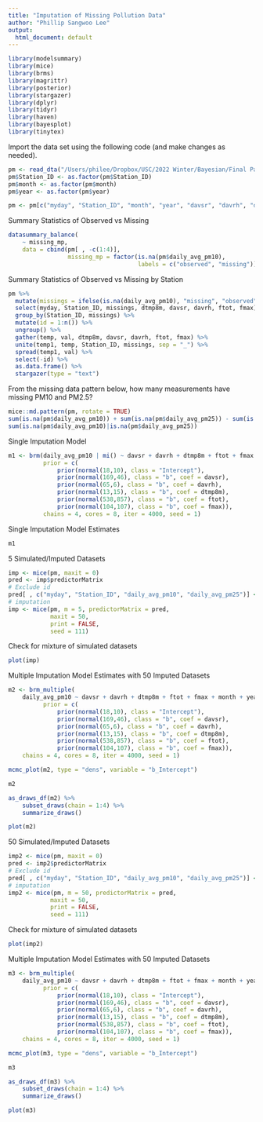 ```yaml
---
title: "Imputation of Missing Pollution Data"
author: "Phillip Sangwoo Lee"
output:
  html_document: default
---
```


```r
library(modelsummary)
library(mice)
library(brms)
library(magrittr)
library(posterior)
library(stargazer)
library(dplyr)
library(tidyr)
library(haven)
library(bayesplot)
library(tinytex)
```

Import the data set using the following code (and make changes as needed). 

```r
pm <- read_dta("/Users/philee/Dropbox/USC/2022 Winter/Bayesian/Final Paper/bayes_final(daily).dta")
pm$Station_ID <- as.factor(pm$Station_ID)
pm$month <- as.factor(pm$month)
pm$year <- as.factor(pm$year)

pm <- pm[c("myday", "Station_ID", "month", "year", "davsr", "davrh", "daily_avg_pm10", "dtmp8m", "ftot", "fmax")]
```

Summary Statistics of Observed vs Missing 

```r
datasummary_balance(
    ~ missing_mp,
    data = cbind(pm[ , -c(1:4)],
                 missing_mp = factor(is.na(pm$daily_avg_pm10),
                                     labels = c("observed", "missing"))))
```

Summary Statistics of Observed vs Missing by Station

```r
pm %>% 
  mutate(missings = ifelse(is.na(daily_avg_pm10), "missing", "observed")) %>% 
  select(myday, Station_ID, missings, dtmp8m, davsr, davrh, ftot, fmax) %>% 
  group_by(Station_ID, missings) %>% 
  mutate(id = 1:n()) %>% 
  ungroup() %>% 
  gather(temp, val, dtmp8m, davsr, davrh, ftot, fmax) %>% 
  unite(temp1, temp, Station_ID, missings, sep = "_") %>% 
  spread(temp1, val) %>% 
  select(-id) %>% 
  as.data.frame() %>% 
  stargazer(type = "text")
```

From the missing data pattern below, how many measurements have missing PM10 and PM2.5?

```r
mice::md.pattern(pm, rotate = TRUE)
sum(is.na(pm$daily_avg_pm10)) + sum(is.na(pm$daily_avg_pm25)) - sum(is.na(pm$daily_avg_pm10)&is.na(pm$daily_avg_pm25))
sum(is.na(pm$daily_avg_pm10)|is.na(pm$daily_avg_pm25))
```

Single Imputation Model

```r
m1 <- brm(daily_avg_pm10 | mi() ~ davsr + davrh + dtmp8m + ftot + fmax + month + year + (1|Station_ID), data = pm,
          prior = c(
              prior(normal(18,10), class = "Intercept"),
              prior(normal(169,46), class = "b", coef = davsr),
              prior(normal(65,6), class = "b", coef = davrh),
              prior(normal(13,15), class = "b", coef = dtmp8m),
              prior(normal(538,857), class = "b", coef = ftot),
              prior(normal(104,107), class = "b", coef = fmax)),
          chains = 4, cores = 8, iter = 4000, seed = 1)
```

Single Imputation Model Estimates

```r
m1
```

5 Simulated/Imputed Datasets

```r
imp <- mice(pm, maxit = 0)
pred <- imp$predictorMatrix
# Exclude id
pred[ , c("myday", "Station_ID", "daily_avg_pm10", "daily_avg_pm25")] <- 0
# imputation 
imp <- mice(pm, m = 5, predictorMatrix = pred, 
            maxit = 50, 
            print = FALSE,
            seed = 111)
```

Check for mixture of simulated datasets

```r
plot(imp)
```

Multiple Imputation Model Estimates with 50 Imputed Datasets

```r
m2 <- brm_multiple(
    daily_avg_pm10 ~ davsr + davrh + dtmp8m + ftot + fmax + month + year + (1|Station_ID), data = imp,
          prior = c(
              prior(normal(18,10), class = "Intercept"),
              prior(normal(169,46), class = "b", coef = davsr),
              prior(normal(65,6), class = "b", coef = davrh),
              prior(normal(13,15), class = "b", coef = dtmp8m),
              prior(normal(538,857), class = "b", coef = ftot),
              prior(normal(104,107), class = "b", coef = fmax)),
    chains = 4, cores = 8, iter = 4000, seed = 1) 
```

```r
mcmc_plot(m2, type = "dens", variable = "b_Intercept")
```


```r
m2 
```

```r
as_draws_df(m2) %>%
    subset_draws(chain = 1:4) %>%
    summarize_draws()
```


```r
plot(m2)
```


50 Simulated/Imputed Datasets

```r
imp2 <- mice(pm, maxit = 0)
pred <- imp2$predictorMatrix
# Exclude id
pred[ , c("myday", "Station_ID", "daily_avg_pm10", "daily_avg_pm25")] <- 0
# imputation 
imp2 <- mice(pm, m = 50, predictorMatrix = pred, 
            maxit = 50, 
            print = FALSE,
            seed = 111)
```

Check for mixture of simulated datasets

```r
plot(imp2)
```


Multiple Imputation Model Estimates with 50 Imputed Datasets

```r
m3 <- brm_multiple(
    daily_avg_pm10 ~ davsr + davrh + dtmp8m + ftot + fmax + month + year + (1|Station_ID), data = imp2,
          prior = c(
              prior(normal(18,10), class = "Intercept"),
              prior(normal(169,46), class = "b", coef = davsr),
              prior(normal(65,6), class = "b", coef = davrh),
              prior(normal(13,15), class = "b", coef = dtmp8m),
              prior(normal(538,857), class = "b", coef = ftot),
              prior(normal(104,107), class = "b", coef = fmax)),
    chains = 4, cores = 8, iter = 4000, seed = 1) 
```

```r
mcmc_plot(m3, type = "dens", variable = "b_Intercept")
```


```r
m3 
```

```r
as_draws_df(m3) %>%
    subset_draws(chain = 1:4) %>%
    summarize_draws()
```


```r
plot(m3)
```